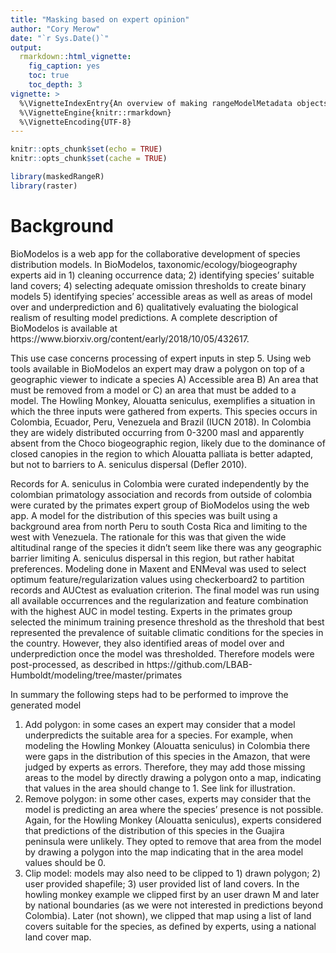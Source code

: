 ```yaml
---
title: "Masking based on expert opinion"
author: "Cory Merow"
date: "`r Sys.Date()`"
output:
  rmarkdown::html_vignette:
    fig_caption: yes
    toc: true
    toc_depth: 3
vignette: >
  %\VignetteIndexEntry{An overview of making rangeModelMetadata objects}
  %\VignetteEngine{knitr::rmarkdown}
  %\VignetteEncoding{UTF-8}
---
```

  
```r
knitr::opts_chunk$set(echo = TRUE)
knitr::opts_chunk$set(cache = TRUE)
```

```r
library(maskedRangeR)
library(raster)
```

# Background 
BioModelos is a web app for the collaborative development of species distribution models. In BioModelos, taxonomic/ecology/biogeography experts aid in 1) cleaning occurrence data; 2) identifying species’ suitable land covers; 4) selecting adequate omission thresholds to create binary models 5) identifying species’ accessible areas as well as areas of model over and underprediction and 6) qualitatively evaluating the biological realism of resulting model predictions. A complete description of BioModelos is available at https://www.biorxiv.org/content/early/2018/10/05/432617.

This use case concerns processing of expert inputs in step 5. Using web tools available in BioModelos an expert may draw a polygon on top of a geographic viewer to indicate a species A) Accessible area B) An area that must be removed from a model or C) an area that must be added to a model. The Howling Monkey, Alouatta seniculus, exemplifies a situation in which the three inputs were gathered from experts. This species occurs in Colombia, Ecuador, Peru, Venezuela and Brazil (IUCN 2018). In Colombia they are widely distributed occurring from 0-3200 masl and apparently absent from the Choco biogeographic region, likely due to the dominance of closed canopies in the region to which Alouatta palliata is better adapted, but not to barriers to A. seniculus dispersal (Defler 2010). 

Records for A. seniculus in Colombia were curated independently by the colombian primatology association and records from outside of colombia were curated by the primates expert group of BioModelos using the web app. A model for the distribution of this species was built using a background area from north Peru to south Costa Rica and limiting to the west with Venezuela. The rationale for this was that given the wide altitudinal range of the species it didn’t seem like there was any geographic barrier limiting A. seniculus dispersal in this region, but rather habitat preferences. Modeling done in Maxent and ENMeval was used to select optimum feature/regularization values using checkerboard2 to partition records and AUCtest as evaluation criterion. The final model was run using all available occurrences and the regularization and feature combination with the highest AUC in model testing. Experts in the primates group selected the minimum training presence threshold as the threshold that best represented the prevalence of suitable climatic conditions for the species in the country. However, they also identified areas of model over and underprediction once the model was thresholded. Therefore models were post-processed, as described in https://github.com/LBAB-Humboldt/modeling/tree/master/primates

In summary the following steps had to be performed to improve the generated model

1.   Add polygon: in some cases an expert may consider that a model underpredicts the suitable area for a species. For example, when modeling the Howling Monkey (Alouatta seniculus) in Colombia there were gaps in the distribution of this species in the Amazon, that were judged by experts as errors. Therefore, they may add those missing areas to the model by directly drawing a polygon onto a map, indicating that values in the area should change to 1. See link for illustration.
3.   Remove polygon: in some other cases, experts may consider that the model is predicting an area where the species’ presence is not possible. Again, for the Howling Monkey (Alouatta seniculus), experts considered that predictions of the distribution of this species in the Guajira peninsula were unlikely. They opted to remove that area from the model by drawing a polygon into the map indicating that in the area model values should be 0.
4.   Clip model: models may also need to be clipped to 1) drawn polygon; 2) user provided shapefile; 3) user provided list of land covers. In the howling monkey example we clipped first by an user drawn M and later by national boundaries (as we were not interested in predictions beyond Colombia). Later (not shown), we clipped that map using a list of land covers suitable for the species, as defined by experts, using a national land cover map. 
